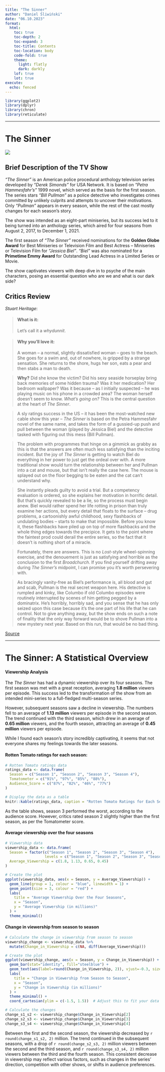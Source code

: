 ```yaml
---
title: "The Sinner"
author: "Daniel Śliwiński"
date: "06.10.2023"
format: 
  html:
    toc: true
    toc-depth: 2
    toc-expand: 3
    toc-title: Contents
    toc-location: body
    code-fold: true
    theme:
      light: flatly
      dark: darkly
    lof: true
    lot: true
execute:
  echo: fenced
---
```


```r

library(ggplot2)
library(dplyr)
library(chron)
library(reticulate)
```

------------------------------------------------------------------------

# The Sinner 

![](sinner_files/sinner.jpg)

::: {.panel-tabset}

## Brief Description of the TV Show

_"The Sinner"_ is an American police procedural anthology television series developed by _"Derek Simonds"_ for USA Network. It is based on _"Petra Hammesfahr's"_ 1999 novel, which served as the basis for the first season. The series stars _"Bill Pullman"_ as a police detective who investigates crimes committed by unlikely culprits and attempts to uncover their motivations. Only _"Pullman"_ appears in every season, while the rest of the cast mostly changes for each season's story.

The show was intended as an eight-part miniseries, but its success led to it being turned into an anthology series, which aired for four seasons from August 2, 2017, to December 1, 2021.

The first season of _"The Sinner"_ received nominations for the **Golden Globe Award** for Best Miniseries or Television Film and Best Actress – Miniseries or Television Film for _"Jessica Biel"_. _"Biel"_ was also nominated for a **Primetime Emmy Award** for Outstanding Lead Actress in a Limited Series or Movie.

The show captivates viewers with deep dive in to psyche of the main characters, posing an essential question who are we and what is our dark side?

## Critics Review

_Stuart Heritage_:

> #### What is it: 
> Let’s call it a _whydunnit_.

> #### Why you’ll love it: 
> A woman – a normal, slightly dissatisfied woman – goes to the beach. She goes for a swim and, out of nowhere, is gripped by a strange sensation. She returns to the shore, hugs her son, eats a pear and then stabs a man to death.

> **Why?** Did she know the victim? Did his sexy seaside horseplay bring back memories of some hidden trauma? Was it her medication? Her bedroom wallpaper? Was it because – as I initially suspected – he was playing music on his phone in a crowded area? The woman herself doesn’t seem to know. _What’s going on?_ This is the central question at the heart of _The Sinner_.

> A sly ratings success in the US – it has been the most-watched new cable show this year – _The Sinner_ is based on the Petra Hammesfahr novel of the same name, and takes the form of a gussied-up push and pull between the woman (played by Jessica Biel) and the detective tasked with figuring out this mess (Bill Pullman).

> The problem with programmes that hinge on a gimmick as grabby as this is that the answers are often much less satisfying than the inciting incident. But the joy of _The Sinner_ is getting to watch Biel do everything in her power to just get the ordeal over with. A more traditional show would turn the relationship between her and Pullman into a cat and mouse, but that isn’t really the case here. The mouse is splayed out on the floor begging to be eaten and the cat can’t understand why.

> She instantly pleads guilty to avoid a trial. But a competency evaluation is ordered, so she explains her motivation in horrific detail. But that’s quickly revealed to be a lie, so the process must begin anew. Biel would rather spend her life rotting in prison than truly examine her actions, but every detail that floats to the surface – drug problems, a cartoonishly awful childhood, sexy flashbacks of undulating bodies – starts to make that impossible. Before you know it, these flashbacks have piled up on top of more flashbacks and the whole thing edges towards the precipice. It gets to the point where the faintest prod could derail the entire series, so the fact that it doesn’t is nothing short of a miracle.

> Fortunately, there are answers. This is no _Lost_-style wheel-spinning exercise, and the denouement is just as satisfying and horrible as the conclusion to the first _Broadchurch_. If you find yourself drifting away during _The Sinner’s_ midpoint, I can promise you it’s worth persevering with.

> As bracingly vanity-free as Biel’s performance is, all blood and gut and scab, Pullman is the real secret weapon here. His detective is rumpled and kinky, like Columbo if old Columbo episodes were routinely interrupted by scenes of him getting pegged by a dominatrix. He’s horribly, horribly sad, and you sense that he has only seized upon this case because it’s the one part of his life that he can control. Not to give anything away, but the show ends on such a note of finality that the only way forward would be to shove Pullman into a new mystery next year. Based on this run, that would be no bad thing.

[Source](https://www.theguardian.com/tv-and-radio/2017/nov/09/the-sinner-review-the-psychological-whydunnit-thats-been-a-big-us-ratings-success)

:::

------------------------------------------------------------------------

# The Sinner: A Statistical Overview

::: {.panel-tabset}

#### Viewership Analysis

The *The Sinner* has had a dynamic viewership over its four seasons. The first season was met with a great reception, averaging **1.8 million** viewers per episode. This success led to the transformation of the show from an intended mini-series to a full-fledged multi-season series.

However, subsequent seasons saw a decline in viewership. The numbers fell to an average of **1.13 million** viewers per episode in the second season. The trend continued with the third season, which drew in an average of **0.65 million** viewers, and the fourth season, attracting an average of **0.45 million** viewers per episode.

While I found each season's story incredibly captivating, it seems that not everyone shares my feelings towards the later seasons.

#### Rotten Tomato ratings for each season:

```r
# Rotten Tomato ratings data
ratings_data <- data.frame(
  Season = c("Season 1", "Season 2", "Season 3", "Season 4"),
  Tomatometer = c("91%", "97%", "85%", "88%"),
  Audience_Score = c("87%", "82%", "46%", "77%")
)

# Display the data as a table
knitr::kable(ratings_data, caption = "Rotten Tomato Ratings for Each Season")
```

As the table shows, season 3 performed the worst, according to the audience score. However, critics rated season 2 slightly higher than the first season, as per the Tomatometer score.

#### Average viewership over the four seasons

```r
# Viewership data
viewership_data <- data.frame(
  Season = factor(c("Season 1", "Season 2", "Season 3", "Season 4"), 
                  levels = c("Season 1", "Season 2", "Season 3", "Season 4")),
  Average_Viewership = c(1.8, 1.13, 0.65, 0.45)
)

# Create the plot
ggplot(viewership_data, aes(x = Season, y = Average_Viewership)) +
  geom_line(group = 1, colour = "blue", linewidth = 1) +
  geom_point(size = 3, colour = "red") +
  labs(
    title = "Average Viewership Over the Four Seasons",
    x = "Season",
    y = "Average Viewership (in millions)"
  ) +
  theme_minimal()

```

#### Change in viewership from season to season

```r
# Calculate the change in viewership from season to season
viewership_change <- viewership_data %>%
  mutate(Change_in_Viewership = c(NA, diff(Average_Viewership)))

# Create the plot
ggplot(viewership_change, aes(x = Season, y = Change_in_Viewership)) +
  geom_bar(stat="identity", fill="steelblue") +
  geom_text(aes(label=round(Change_in_Viewership, 2)), vjust=-0.3, size=3.5) +
  labs(
    title = "Change in Viewership from Season to Season",
    x = "Season",
    y = "Change in Viewership (in millions)"
  ) +
  theme_minimal() +
  coord_cartesian(ylim = c(-1.5, 1.5))  # Adjust this to fit your data
```


```r
# Calculate the changes
change_s1_s2 <- viewership_change$Change_in_Viewership[2]
change_s2_s3 <- viewership_change$Change_in_Viewership[3]
change_s3_s4 <- viewership_change$Change_in_Viewership[4]
```

Between the first and the second season, the viewership decreased by `r round(change_s1_s2, 2)` million. The trend continued in the subsequent seasons, with a drop of `r round(change_s2_s3, 2)` million viewers between the second and the third season, and `r round(change_s3_s4, 2)` million viewers between the third and the fourth season. This consistent decrease in viewership may reflect various factors, such as changes in the series' direction, competition with other shows, or shifts in audience preferences.

:::